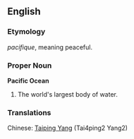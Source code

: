 ==English==

===Etymology===
{{F.}} ''pacifique'', meaning peaceful.

{{wikipedia}}
===Proper Noun===
'''Pacific Ocean'''
#The world's largest body of water.

===Translations===

Chinese: [[Taiping Yang]] (Tai4ping2 Yang2)